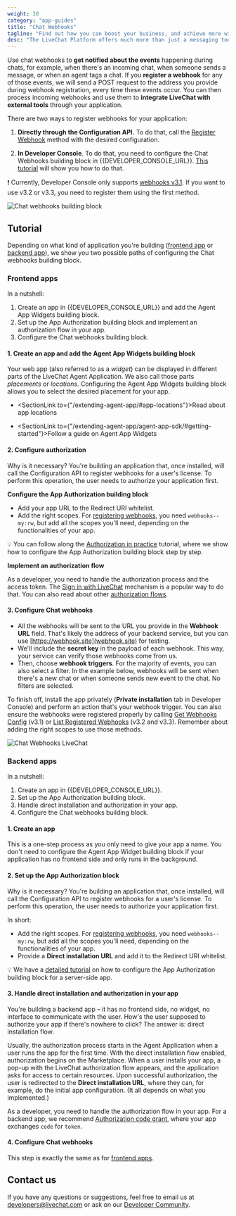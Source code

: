 ```yaml
---
weight: 30
category: "app-guides"
title: "Chat Webhooks"
tagline: "Find out how you can boost your business, and achieve more with LiveChat!"
desc: "The LiveChat Platform offers much more than just a messaging tool. There's a number of possibilities that help you grow a business, which brings customer satisfaction."
---
```


Use chat webhooks to **get notified about the events** happening during chats, for example, when there's an incoming chat, when someone sends a message, or when an agent tags a chat. If you **register a webhook** for any of those events, we will send a POST request to the address you provide during webhook registration, every time these events occur. You can then process incoming webhooks and use them to **integrate LiveChat with external tools** through your application.

There are two ways to register webhooks for your application:

1. **Directly through the Configuration API.** To do that, call the [Register Webhook](/management/configuration-api/#register-webhook) method with the desired configuration.

2. **In Developer Console**. To do that, you need to configure the Chat Webhooks building block in {{DEVELOPER_CONSOLE_URL}}. [This tutorial](#tutorial) will show you how to do that.
  
  ❗️ Currently, Developer Console only supports [webhooks v3.1](/management/configuration-api/v3.1/#webhooks). If you want to use v3.2 or v3.3, you need to register them using the first method.

![Chat webhooks building block ](livechat-chat-webhooks.png)

## Tutorial

Depending on what kind of application you're building ([frontend app](#frontend-apps) or [backend app](#backend-apps)), we show you two possible paths of configuring the Chat webhooks building block.

### Frontend apps

In a nutshell:

1. Create an app in {{DEVELOPER_CONSOLE_URL}} and add the Agent App Widgets building block.
2. Set up the App Authorization building block and implement an authorization flow in your app.
3. Configure the Chat webhooks building block.

#### 1. Create an app and add the Agent App Widgets building block

Your web app (also referred to as a *widget*) can be displayed in different parts of the LiveChat Agent Application. We also call those parts *placements* or *locations*. Configuring the Agent App Widgets building block allows you to select the desired placement for your app.

- <SectionLink to={"/extending-agent-app/#app-locations"}>Read about app locations</SectionLink>

- <SectionLink to={"/extending-agent-app/agent-app-sdk/#getting-started"}>Follow a guide on Agent App Widgets</SectionLink>

#### 2. Configure authorization

Why is it necessary? You're building an application that, once installed, will call the Configuration API to register webhooks for a user's license. To perform this operation, the user needs to authorize your application first.

**Configure the App Authorization building block**
   - Add your app URL to the Redirect URI whitelist.
   - Add the right scopes. For [registering webhooks](/management/configuration-api/#register-webhook), you need `webhooks--my:rw`, but add all the scopes you'll need, depending on the functionalities of your app.
   
   💡 You can follow along the [Authorization in practice](/getting-started/authorization/authorization-in-practice/) tutorial, where we show how to configure the App Authorization building block step by step.

**Implement an authorization flow**

As a developer, you need to handle the authorization process and the access token. The [Sign in with LiveChat](getting-started/authorization/sign-in-with-livechat/) mechanism is a popular way to do that. You can also read about other [authorization flows](getting-started/authorization/#agent-authorization-flows).

#### 3. Configure Chat webhooks

- All the webhooks will be sent to the URL you provide in the **Webhook URL** field. That's likely the address of your backend service, but you can use [https://webhook.site](webhook.site) for testing.
- We'll include the **secret key** in the payload of each webhook. This way, your service can verify those webhooks come from us.
- Then, choose **webhook triggers**. For the majority of events, you can also select a filter. In the example below, webhooks will be sent when there's a new chat or when someone sends new event to the chat. No filters are selected.

To finish off, install the app privately (**Private installation** tab in Developer Console) and perform an action that's your webhook trigger. You can also ensure the webhooks were registered properly by calling [Get Webhooks Config](/management/configuration-api/v3.1/#get-webhooks-config) (v3.1) or [List Registered Webhooks](/management/configuration-api/#list-registered-webhooks) (v3.2 and v3.3). Remember about adding the right scopes to use those methods.

![Chat Webhooks LiveChat](./livechat-chat-webhooks-block-developer-console.png)

### Backend apps

In a nutshell:

1. Create an app in {{DEVELOPER_CONSOLE_URL}}.
2. Set up the App Authorization building block.
3. Handle direct installation and authorization in your app.
4. Configure the Chat webhooks building block.

#### 1. Create an app

This is a one-step process as you only need to give your app a name. You don't need to configure the Agent App Widget building block if your application has no frontend side and only runs in the background.

#### 2. Set up the App Authorization block

Why is it necessary? You're building an application that, once installed, will call the Configuration API to register webhooks for a user's license. To perform this operation, the user needs to authorize your application first.

In short:

- Add the right scopes. For [registering webhooks](/management/configuration-api/#register-webhook), you need `webhooks--my:rw`, but add all the scopes you'll need, depending on the functionalities of your app.
- Provide a **Direct installation URL** and add it to the Redirect URI whitelist.

💡 We have a [detailed tutorial](/getting-started/authorization/authorization-in-practice/) on how to configure the App Authorization building block for a server-side app. 

#### 3. Handle direct installation and authorization in your app

You're building a backend app – it has no frontend side, no widget, no interface to communicate with the user. How's the user supposed to authorize your app if there's nowhere to click? The answer is: direct installation flow.

Usually, the authorization process starts in the Agent Application when a user runs the app for the first time. With the direct installation flow enabled, authorization begins on the Marketplace. When a user installs your app, a pop-up with the LiveChat authorization flow appears, and the application asks for access to certain resources. Upon successful authorization, the user is redirected to the **Direct installation URL**, where they can, for example, do the initial app configuration. (It all depends on what you implemented.)

As a developer, you need to handle the authorization flow in your app. For a backend app, we recommend [Authorization code grant](/getting-started/authorization/#authorization-code-grant), where your app exchanges `code` for `token`.

#### 4. Configure Chat webhooks

This step is exactly the same as for [frontend apps](#3-configure-chat-webhooks).

## Contact us

If you have any questions or suggestions, feel free to email us at [developers@livechat.com](mailto:developers@livechat.com) or ask on our <a href="https://www.livechat.com/community/" target="_blank">Developer Community</a>.